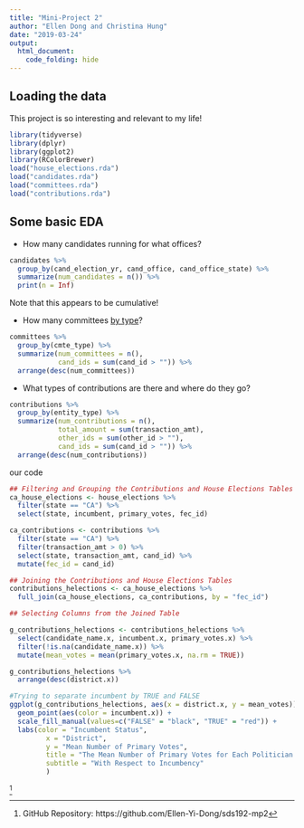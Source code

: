 ```yaml
---
title: "Mini-Project 2"
author: "Ellen Dong and Christina Hung"
date: "2019-03-24"
output: 
  html_document:
    code_folding: hide
---
```



## Loading the data

This project is so interesting and relevant to my life!  



```r
library(tidyverse)
library(dplyr)
library(ggplot2)
library(RColorBrewer)
load("house_elections.rda")
load("candidates.rda")
load("committees.rda")
load("contributions.rda")
```

## Some basic EDA


- How many candidates running for what offices?

```r
candidates %>%
  group_by(cand_election_yr, cand_office, cand_office_state) %>%
  summarize(num_candidates = n()) %>%
  print(n = Inf)
```

Note that this appears to be cumulative!

- How many committees [by type](https://classic.fec.gov/finance/disclosure/metadata/CommitteeTypeCodes.shtml)?

```r
committees %>%
  group_by(cmte_type) %>%
  summarize(num_committees = n(), 
            cand_ids = sum(cand_id > "")) %>%
  arrange(desc(num_committees))
```

- What types of contributions are there and where do they go?

```r
contributions %>%
  group_by(entity_type) %>%
  summarize(num_contributions = n(), 
            total_amount = sum(transaction_amt), 
            other_ids = sum(other_id > ""),
            cand_ids = sum(cand_id > "")) %>%
  arrange(desc(num_contributions))
```



our code

```r
## Filtering and Grouping the Contributions and House Elections Tables
ca_house_elections <- house_elections %>%
  filter(state == "CA") %>%
  select(state, incumbent, primary_votes, fec_id)

ca_contributions <- contributions %>%
  filter(state == "CA") %>%
  filter(transaction_amt > 0) %>%
  select(state, transaction_amt, cand_id) %>%
  mutate(fec_id = cand_id)
```

```r
## Joining the Contributions and House Elections Tables
contributions_helections <- ca_house_elections %>% 
  full_join(ca_house_elections, ca_contributions, by = "fec_id")
```

```r
## Selecting Columns from the Joined Table

g_contributions_helections <- contributions_helections %>%
  select(candidate_name.x, incumbent.x, primary_votes.x) %>%
  filter(!is.na(candidate_name.x)) %>%
  mutate(mean_votes = mean(primary_votes.x, na.rm = TRUE))
```
 
```r
g_contributions_helections %>%
  arrange(desc(district.x))
```

```r
#Trying to separate incumbent by TRUE and FALSE
ggplot(g_contributions_helections, aes(x = district.x, y = mean_votes)) + 
  geom_point(aes(color = incumbent.x)) + 
  scale_fill_manual(values=c("FALSE" = "black", "TRUE" = "red")) + 
  labs(color = "Incumbent Status", 
         x = "District", 
         y = "Mean Number of Primary Votes", 
         title = "The Mean Number of Primary Votes for Each Politician in a Certain District in CA", 
         subtitle = "With Respect to Incumbency"
         )
```
^[GitHub Repository: https://github.com/Ellen-Yi-Dong/sds192-mp2]